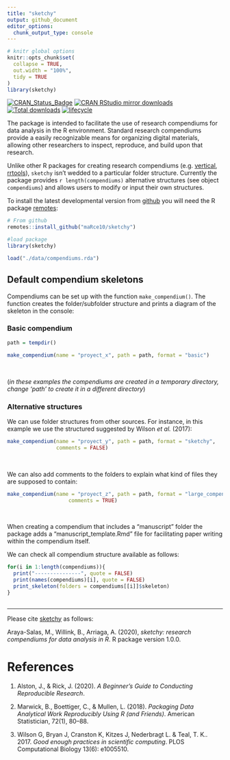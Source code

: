 ```yaml
---
title: "sketchy"
output: github_document
editor_options: 
  chunk_output_type: console
---
```


<!-- README.md is generated from README.Rmd. Please edit that file -->

```r

# knitr global options
knitr::opts_chunk$set(
  collapse = TRUE,
  out.width = "100%",
  tidy = TRUE
)
library(sketchy)

```

[![CRAN\_Status\_Badge](http://www.r-pkg.org/badges/version/sketchy)](https://cran.r-project.org/package=sketchy)
[![CRAN RStudio mirror downloads](http://cranlogs.r-pkg.org/badges/sketchy)](http://www.r-pkg.org/pkg/sketchy)
[![Total downloads](https://cranlogs.r-pkg.org/badges/grand-total/sketchy?color=blue)](https://r-pkg.org/pkg/sketchy)
[![lifecycle](https://img.shields.io/badge/lifecycle-experimental-orange.svg)](https://lifecycle.r-lib.org/articles/stages.html)


The package is intended to facilitate the use of research compendiums for data analysis in the R environment. Standard research compendiums provide a easily recognizable means for organizing digital materials, allowing  other researchers to inspect, reproduce, and build upon that research. 

<!-- Unlike other packages for setting up research compendiums, `sketchy` has very simple functionality. Hence, users can focus on the research project itself rather than on learning how to use a new R package. -->

Unlike other R packages for creating research compendiums (e.g. [vertical](https://github.com/CrumpLab/vertical), [rrtools](https://github.com/benmarwick/rrtools)), `sketchy` isn't  wedded to a particular folder structure. Currently the package provides `r length(compendiums)` alternative structures (see object `compendiums`) and allows users to modify or input their own structures.   

To install the latest developmental version from [github](https://github.com/) you will need the R package [remotes](https://cran.r-project.org/package=remotes):

```r

# From github
remotes::install_github("maRce10/sketchy")

#load package
library(sketchy)

```

```r

load("./data/compendiums.rda")
```


## Default compendium skeletons

Compendiums can be set up with the function `make_compendium()`. The function creates the folder/subfolder structure and prints a diagram of the skeleton in the console:

### Basic compendium

```r

path = tempdir()

make_compendium(name = "proyect_x", path = path, format = "basic")

```


&nbsp; 

(*in these examples the compendiums are created in a temporary directory, change 'path' to create it in a different directory*)


### Alternative structures

We can use folder structures from other sources. For instance, in this example we use the structured suggested by Wilson *et al.* (2017):

```r

make_compendium(name = "proyect_y", path = path, format = "sketchy",
                comments = FALSE)

```
&nbsp; 

We can also add comments to the folders to explain what kind of files they are supposed to contain: 

```r

make_compendium(name = "proyect_z", path = path, format = "large_compendium", 
                    comments = TRUE)

```

&nbsp; 

When creating a compendium that includes a "manuscript" folder the package adds a "manuscript_template.Rmd" file for facilitating paper writing within the compendium itself.


We can check all compendium structure available as follows:

```r

for(i in 1:length(compendiums)){
  print("---------------", quote = FALSE)
  print(names(compendiums)[i], quote = FALSE)
  print_skeleton(folders = compendiums[[i]]$skeleton)
}
  
```
---

Please cite [sketchy](https://marce10.github.io/sketchy/) as follows:

Araya-Salas, M., Willink, B., Arriaga, A. (2020), *sketchy: research compendiums for data analysis in R*. R package version 1.0.0. 


# References

1. Alston, J., & Rick, J. (2020). *A Beginner’s Guide to Conducting Reproducible Research*. 

1. Marwick, B., Boettiger, C., & Mullen, L. (2018). *Packaging Data Analytical Work Reproducibly Using R (and Friends)*. American Statistician, 72(1), 80–88.

1. Wilson G, Bryan J, Cranston K, Kitzes J, Nederbragt L. & Teal, T. K.. 2017. *Good enough practices in scientific computing*. PLOS Computational Biology 13(6): e1005510.
